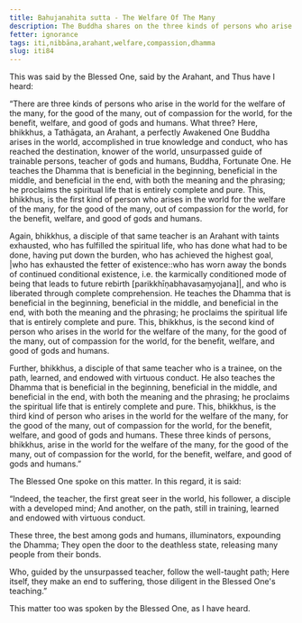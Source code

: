 ```yaml
---
title: Bahujanahita sutta - The Welfare Of The Many
description: The Buddha shares on the three kinds of persons who arise in the world for the welfare of the many - 1) the Tathāgata, 2) the Arahant, and 3) the trainee.
fetter: ignorance
tags: iti,nibbāna,arahant,welfare,compassion,dhamma
slug: iti84
---
```


This was said by the Blessed One, said by the Arahant, and Thus have I heard:

“There are three kinds of persons who arise in the world for the welfare of the many, for the good of the many, out of compassion for the world, for the benefit, welfare, and good of gods and humans. What three? Here, bhikkhus, a Tathāgata, an Arahant, a perfectly Awakened One Buddha arises in the world, accomplished in true knowledge and conduct, who has reached the destination, knower of the world, unsurpassed guide of trainable persons, teacher of gods and humans, Buddha, Fortunate One. He teaches the Dhamma that is beneficial in the beginning, beneficial in the middle, and beneficial in the end, with both the meaning and the phrasing; he proclaims the spiritual life that is entirely complete and pure. This, bhikkhus, is the first kind of person who arises in the world for the welfare of the many, for the good of the many, out of compassion for the world, for the benefit, welfare, and good of gods and humans.

Again, bhikkhus, a disciple of that same teacher is an Arahant with taints exhausted, who has fulfilled the spiritual life, who has done what had to be done, having put down the burden, who has achieved the highest goal, |who has exhausted the fetter of existence::who has worn away the bonds of continued conditional existence, i.e. the karmically conditioned mode of being that leads to future rebirth [parikkhīṇabhavasaṃyojana]|, and who is liberated through complete comprehension. He teaches the Dhamma that is beneficial in the beginning, beneficial in the middle, and beneficial in the end, with both the meaning and the phrasing; he proclaims the spiritual life that is entirely complete and pure. This, bhikkhus, is the second kind of person who arises in the world for the welfare of the many, for the good of the many, out of compassion for the world, for the benefit, welfare, and good of gods and humans.

Further, bhikkhus, a disciple of that same teacher who is a trainee, on the path, learned, and endowed with virtuous conduct. He also teaches the Dhamma that is beneficial in the beginning, beneficial in the middle, and beneficial in the end, with both the meaning and the phrasing; he proclaims the spiritual life that is entirely complete and pure. This, bhikkhus, is the third kind of person who arises in the world for the welfare of the many, for the good of the many, out of compassion for the world, for the benefit, welfare, and good of gods and humans. These three kinds of persons, bhikkhus, arise in the world for the welfare of the many, for the good of the many, out of compassion for the world, for the benefit, welfare, and good of gods and humans.”

The Blessed One spoke on this matter. In this regard, it is said:

“Indeed, the teacher, the first great seer in the world,
his follower, a disciple with a developed mind;
And another, on the path, still in training,
learned and endowed with virtuous conduct.

These three, the best among gods and humans,
illuminators, expounding the Dhamma;
They open the door to the deathless state,
releasing many people from their bonds.

Who, guided by the unsurpassed teacher,
follow the well-taught path;
Here itself, they make an end to suffering,
those diligent in the Blessed One's teaching.”

This matter too was spoken by the Blessed One, as I have heard.
